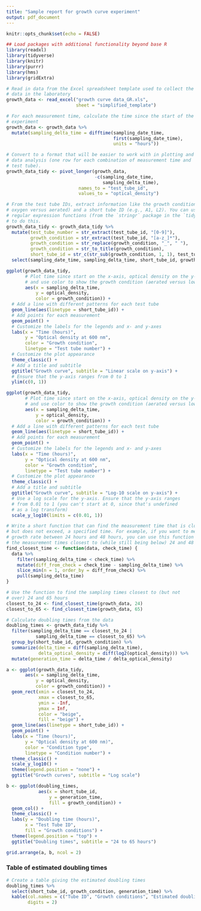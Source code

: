 ```yaml
---
title: "Sample report for growth curve experiment"
output: pdf_document
---
```


```r
knitr::opts_chunk$set(echo = FALSE)
```

```r
## Load packages with additional functionality beyond base R 
library(readxl)
library(tidyverse)
library(knitr)
library(purrr)
library(hms)
library(gridExtra)
```

```r
# Read in data from the Excel spreadsheet template used to collect the
# data in the laboratory
growth_data <- read_excel("growth curve data_GR.xls",
                          sheet = "simplified_template") 

# For each measurement time, calculate the time since the start of the
# experiment
growth_data <- growth_data %>% 
  mutate(sampling_delta_time = difftime(sampling_date_time, 
                                        first(sampling_date_time),
                                        units = "hours"))

# Convert to a format that will be easier to work with in plotting and
# data analysis (one row for each combination of measurement time and 
# test tube).
growth_data_tidy <- pivot_longer(growth_data, 
                                 -c(sampling_date_time, 
                                    sampling_delta_time),
                           names_to = "test_tube_id", 
                           values_to = "optical_density") 

# From the test tube IDs, extract information like the growth condition (low 
# oxygen versus aerated) and a short tube ID (e.g., A1, L2). You can use
# regular expression functions (from the `stringr` package in the `tidyverse`)
# to do this.
growth_data_tidy <- growth_data_tidy %>% 
  mutate(test_tube_number = str_extract(test_tube_id, "[0-9]"),
         growth_condition = str_extract(test_tube_id, "[a-z_]*"), 
         growth_condition = str_replace(growth_condition, "_", " "), 
         growth_condition = str_to_title(growth_condition),
         short_tube_id = str_c(str_sub(growth_condition, 1, 1), test_tube_number)) %>% 
  select(sampling_date_time, sampling_delta_time, short_tube_id, growth_condition, optical_density)
```



```r
ggplot(growth_data_tidy, 
       # Plot time since start on the x-axis, optical density on the y-axis,
       # and use color to show the growth condition (aerated versus low oxygen)
       aes(x = sampling_delta_time, 
           y = optical_density, 
           color = growth_condition)) + 
  # Add a line with different patterns for each test tube
  geom_line(aes(linetype = short_tube_id)) + 
  # Add points for each measurement
  geom_point() + 
  # Customize the labels for the legends and x- and y-axes
  labs(x = "Time (hours)",
       y = "Optical density at 600 nm",
       color = "Growth condition", 
       linetype = "Test tube number") + 
  # Customize the plot appearance
  theme_classic() + 
  # Add a title and subtitle
  ggtitle("Growth curve", subtitle = "Linear scale on y-axis") + 
  # Ensure that the y-axis ranges from 0 to 1
  ylim(c(0, 1))
```

```r
ggplot(growth_data_tidy, 
       # Plot time since start on the x-axis, optical density on the y-axis,
       # and use color to show the growth condition (aerated versus low oxygen)
       aes(x = sampling_delta_time, 
           y = optical_density, 
           color = growth_condition)) + 
  # Add a line with different patterns for each test tube
  geom_line(aes(linetype = short_tube_id)) + 
  # Add points for each measurement
  geom_point() + 
  # Customize the labels for the legends and x- and y-axes
  labs(x = "Time (hours)",
       y = "Optical density at 600 nm",
       color = "Growth condition", 
       linetype = "Test tube number") + 
  # Customize the plot appearance
  theme_classic() + 
  # Add a title and subtitle
  ggtitle("Growth curve", subtitle = "Log-10 scale on y-axis") + 
  # Use a log scale for the y-axis. Ensure that the y-axis ranges 
  # from 0.01 to 1 (you can't start at 0, since that's undefined 
  # as a log transform)
  scale_y_log10(limits = c(0.01, 1))
```

\newpage


```r
# Write a short function that can find the measurement time that is closest to, 
# but does not exceed, a specified time. For example, if you want to measure
# growth rate between 24 hours and 48 hours, you can use this function to find
# the measurement times closest to (while still being below) 24 and 48 hours.
find_closest_time <- function(data, check_time) {
  data %>%
    filter(sampling_delta_time < check_time) %>% 
    mutate(diff_from_check = check_time - sampling_delta_time) %>% 
    slice_min(n = 1, order_by = diff_from_check) %>% 
    pull(sampling_delta_time)
}

# Use the function to find the sampling times closest to (but not 
# over) 24 and 65 hours
closest_to_24 <- find_closest_time(growth_data, 24)
closest_to_65 <- find_closest_time(growth_data, 65)

# Calculate doubling times from the data
doubling_times <- growth_data_tidy %>% 
  filter(sampling_delta_time == closest_to_24 |
           sampling_delta_time == closest_to_65) %>% 
  group_by(short_tube_id, growth_condition) %>% 
  summarize(delta_time = diff(sampling_delta_time), 
            delta_optical_density = diff(log2(optical_density))) %>% 
  mutate(generation_time = delta_time / delta_optical_density)
```


```r
a <- ggplot(growth_data_tidy, 
       aes(x = sampling_delta_time, 
           y = optical_density, 
           color = growth_condition)) + 
  geom_rect(xmin = closest_to_24, 
            xmax = closest_to_65, 
            ymin = -Inf, 
            ymax = Inf, 
            color = "beige", 
            fill = "beige") + 
  geom_line(aes(linetype = short_tube_id)) + 
  geom_point() + 
  labs(x = "Time (hours)",
       y = "Optical density at 600 nm)",
       color = "Condition type", 
       linetype = "Condition number") + 
  theme_classic() + 
  scale_y_log10() + 
  theme(legend.position = "none") + 
  ggtitle("Growth curves", subtitle = "Log scale") 

b <- ggplot(doubling_times,
            aes(x = short_tube_id, 
                y = generation_time, 
                fill = growth_condition)) + 
  geom_col() + 
  theme_classic() + 
  labs(y = "Doubling time (hours)", 
       x = "Test Tube ID", 
       fill = "Growth conditions") + 
  theme(legend.position = "top") + 
  ggtitle("Doubling times", subtitle = "24 to 65 hours")

grid.arrange(a, b, ncol = 2)
```

### Table of estimated doubling times
 
```r
# Create a table giving the estimated doubling times
doubling_times %>% 
  select(short_tube_id, growth_condition, generation_time) %>% 
  kable(col.names = c("Tube ID", "Growth conditions", "Estimated doubling time"), 
        digits = 2)
```


